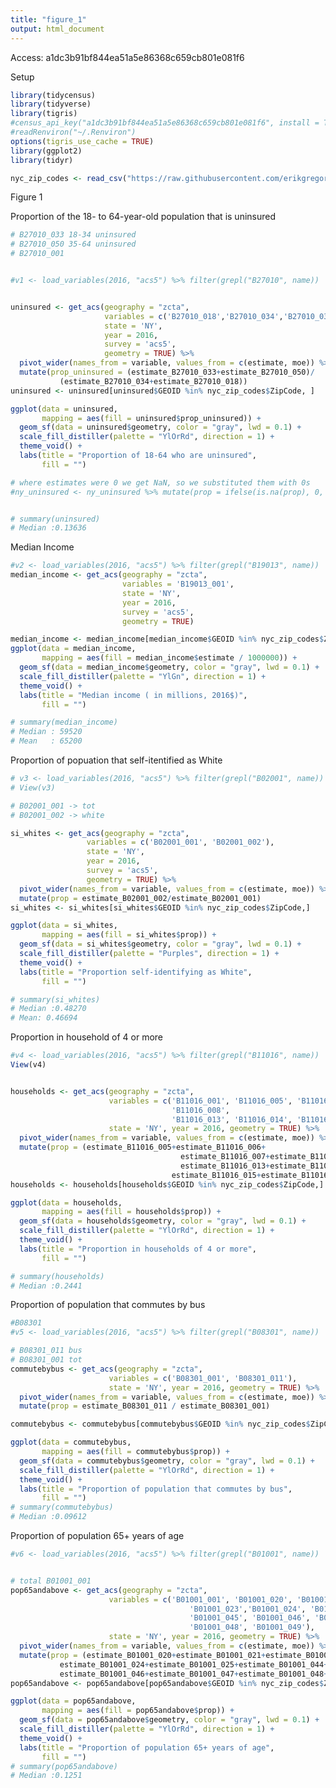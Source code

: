 ```yaml
---
title: "figure_1"
output: html_document
---
```


Access: a1dc3b91bf844ea51a5e86368c659cb801e081f6

Setup
```r
library(tidycensus)
library(tidyverse)
library(tigris)
#census_api_key("a1dc3b91bf844ea51a5e86368c659cb801e081f6", install = TRUE)
#readRenviron("~/.Renviron")
options(tigris_use_cache = TRUE)
library(ggplot2)
library(tidyr)

nyc_zip_codes <- read_csv("https://raw.githubusercontent.com/erikgregorywebb/nyc-housing/master/Data/nyc-zip-codes.csv")

```

Figure 1

Proportion of the 18- to 64-year-old population that is uninsured 
```r

# B27010_033 18-34 uninsured
# B27010_050 35-64 uninsured
# B27010_001


#v1 <- load_variables(2016, "acs5") %>% filter(grepl("B27010", name))


uninsured <- get_acs(geography = "zcta",
                     variables = c('B27010_018','B27010_034','B27010_033', 'B27010_050'),
                     state = 'NY', 
                     year = 2016, 
                     survey = 'acs5', 
                     geometry = TRUE) %>%
  pivot_wider(names_from = variable, values_from = c(estimate, moe)) %>%
  mutate(prop_uninsured = (estimate_B27010_033+estimate_B27010_050)/
           (estimate_B27010_034+estimate_B27010_018))
uninsured <- uninsured[uninsured$GEOID %in% nyc_zip_codes$ZipCode, ]

ggplot(data = uninsured, 
       mapping = aes(fill = uninsured$prop_uninsured)) + 
  geom_sf(data = uninsured$geometry, color = "gray", lwd = 0.1) + 
  scale_fill_distiller(palette = "YlOrRd", direction = 1) + 
  theme_void() +
  labs(title = "Proportion of 18-64 who are uninsured",
       fill = "")

# where estimates were 0 we get NaN, so we substituted them with 0s
#ny_uninsured <- ny_uninsured %>% mutate(prop = ifelse(is.na(prop), 0, prop))


# summary(uninsured)
# Median :0.13636 

```

Median Income
```r
#v2 <- load_variables(2016, "acs5") %>% filter(grepl("B19013", name))
median_income <- get_acs(geography = "zcta",
                         variables = 'B19013_001',
                         state = 'NY',
                         year = 2016, 
                         survey = 'acs5',
                         geometry = TRUE)

median_income <- median_income[median_income$GEOID %in% nyc_zip_codes$ZipCode, ]
ggplot(data = median_income, 
       mapping = aes(fill = median_income$estimate / 1000000)) + 
  geom_sf(data = median_income$geometry, color = "gray", lwd = 0.1) + 
  scale_fill_distiller(palette = "YlGn", direction = 1) + 
  theme_void() +
  labs(title = "Median income ( in millions, 2016$)",
       fill = "")

# summary(median_income)
# Median : 59520
# Mean   : 65200
```

Proportion of popuation that self-itentified as White
```r

# v3 <- load_variables(2016, "acs5") %>% filter(grepl("B02001", name))
# View(v3)

# B02001_001 -> tot
# B02001_002 -> white

si_whites <- get_acs(geography = "zcta",
                 variables = c('B02001_001', 'B02001_002'),
                 state = 'NY', 
                 year = 2016, 
                 survey = 'acs5', 
                 geometry = TRUE) %>%
  pivot_wider(names_from = variable, values_from = c(estimate, moe)) %>%
  mutate(prop = estimate_B02001_002/estimate_B02001_001)
si_whites <- si_whites[si_whites$GEOID %in% nyc_zip_codes$ZipCode,]

ggplot(data = si_whites,
       mapping = aes(fill = si_whites$prop)) + 
  geom_sf(data = si_whites$geometry, color = "gray", lwd = 0.1) + 
  scale_fill_distiller(palette = "Purples", direction = 1) + 
  theme_void() +
  labs(title = "Proportion self-identifying as White",
       fill = "")

# summary(si_whites) 
# Median :0.48270  
# Mean: 0.46694
```

Proportion in household of 4 or more 
```r
#v4 <- load_variables(2016, "acs5") %>% filter(grepl("B11016", name))
View(v4)


households <- get_acs(geography = "zcta", 
                      variables = c('B11016_001', 'B11016_005', 'B11016_006', 'B11016_007',
                                    'B11016_008',
                                    'B11016_013', 'B11016_014', 'B11016_015', 'B11016_016'),
                      state = 'NY', year = 2016, geometry = TRUE) %>%
  pivot_wider(names_from = variable, values_from = c(estimate, moe)) %>%
  mutate(prop = (estimate_B11016_005+estimate_B11016_006+
                                      estimate_B11016_007+estimate_B11016_008+
                                      estimate_B11016_013+estimate_B11016_014+
                                    estimate_B11016_015+estimate_B11016_016)/estimate_B11016_001)
households <- households[households$GEOID %in% nyc_zip_codes$ZipCode,]

ggplot(data = households,
       mapping = aes(fill = households$prop)) +
  geom_sf(data = households$geometry, color = "gray", lwd = 0.1) + 
  scale_fill_distiller(palette = "YlOrRd", direction = 1) + 
  theme_void() +
  labs(title = "Proportion in households of 4 or more",
       fill = "")

# summary(households)
# Median :0.2441 
```

Proportion of population that commutes by bus 
```r
#B08301
#v5 <- load_variables(2016, "acs5") %>% filter(grepl("B08301", name))

# B08301_011 bus
# B08301_001 tot
commutebybus <- get_acs(geography = "zcta", 
                      variables = c('B08301_001', 'B08301_011'),
                      state = 'NY', year = 2016, geometry = TRUE) %>%
  pivot_wider(names_from = variable, values_from = c(estimate, moe)) %>%
  mutate(prop = estimate_B08301_011 / estimate_B08301_001)

commutebybus <- commutebybus[commutebybus$GEOID %in% nyc_zip_codes$ZipCode,]

ggplot(data = commutebybus,
       mapping = aes(fill = commutebybus$prop)) +
  geom_sf(data = commutebybus$geometry, color = "gray", lwd = 0.1) + 
  scale_fill_distiller(palette = "YlOrRd", direction = 1) + 
  theme_void() +
  labs(title = "Proportion of population that commutes by bus",
       fill = "")
# summary(commutebybus)
# Median :0.09612  
```

Proportion of population 65+ years of age
```r
#v6 <- load_variables(2016, "acs5") %>% filter(grepl("B01001", name))


# total B01001_001
pop65andabove <- get_acs(geography = "zcta", 
                      variables = c('B01001_001', 'B01001_020', 'B01001_021', 'B01001_022',
                                        'B01001_023','B01001_024', 'B01001_025', 'B01001_044',
                                        'B01001_045', 'B01001_046', 'B01001_047',
                                        'B01001_048', 'B01001_049'),
                      state = 'NY', year = 2016, geometry = TRUE) %>%
  pivot_wider(names_from = variable, values_from = c(estimate, moe)) %>%
  mutate(prop = (estimate_B01001_020+estimate_B01001_021+estimate_B01001_022+estimate_B01001_023+
           estimate_B01001_024+estimate_B01001_025+estimate_B01001_044+ estimate_B01001_045+
           estimate_B01001_046+estimate_B01001_047+estimate_B01001_048+estimate_B01001_049)/estimate_B01001_001)
pop65andabove <- pop65andabove[pop65andabove$GEOID %in% nyc_zip_codes$ZipCode,]

ggplot(data = pop65andabove,
       mapping = aes(fill = pop65andabove$prop)) +
  geom_sf(data = pop65andabove$geometry, color = "gray", lwd = 0.1) + 
  scale_fill_distiller(palette = "YlOrRd", direction = 1) + 
  theme_void() +
  labs(title = "Proportion of population 65+ years of age",
       fill = "")
# summary(pop65andabove)
# Median :0.1251
```

